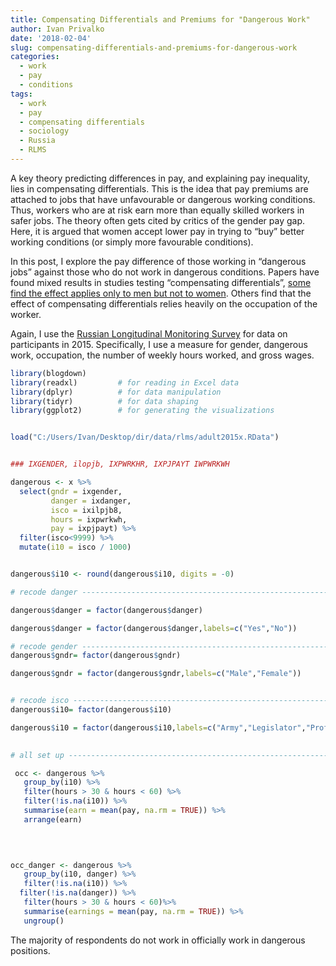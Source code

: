 ```yaml
---
title: Compensating Differentials and Premiums for "Dangerous Work"
author: Ivan Privalko
date: '2018-02-04'
slug: compensating-differentials-and-premiums-for-dangerous-work
categories:
  - work
  - pay
  - conditions
tags:
  - work
  - pay
  - compensating differentials
  - sociology
  - Russia
  - RLMS
---
```


A key theory predicting differences in pay, and explaining pay inequality, lies in compensating differentials. This is the idea that pay premiums are attached to jobs that have unfavourable or dangerous working conditions. Thus, workers who are at risk earn more than equally skilled workers in safer jobs. The theory often gets cited by critics of the gender pay gap. Here, it is argued that women accept lower pay in trying to "buy" better working conditions (or simply more favourable conditions).

In this post, I explore the pay difference of those working in "dangerous jobs" against those who do not work in dangerous conditions. Papers have found mixed results in studies testing "compensating differentials", [some find the effect applies only to men but not to women](https://www.jstor.org/stable/2782402). Others find that the effect of compensating differentials relies heavily on the occupation of the worker. 

Again, I use the [Russian Longitudinal Monitoring Survey](http://www.cpc.unc.edu/projects/rlms-hse) for data on participants in 2015. Specifically, I use a measure for gender, dangerous work, occupation, the number of weekly hours worked, and gross wages.

```r

library(blogdown)
library(readxl)         # for reading in Excel data
library(dplyr)          # for data manipulation
library(tidyr)          # for data shaping
library(ggplot2)        # for generating the visualizations


load("C:/Users/Ivan/Desktop/dir/data/rlms/adult2015x.RData")


### IXGENDER, ilopjb, IXPWRKHR, IXPJPAYT IWPWRKWH

dangerous <- x %>%
  select(gndr = ixgender,
         danger = ixdanger,
         isco = ixilpjb8,
         hours = ixpwrkwh, 
         pay = ixpjpayt) %>%
  filter(isco<9999) %>%
  mutate(i10 = isco / 1000)


dangerous$i10 <- round(dangerous$i10, digits = -0)


```


```r

# recode danger -------------------------------------------------------------------

dangerous$danger = factor(dangerous$danger)

dangerous$danger = factor(dangerous$danger,labels=c("Yes","No"))

# recode gender -------------------------------------------------------------------
dangerous$gndr= factor(dangerous$gndr)

dangerous$gndr = factor(dangerous$gndr,labels=c("Male","Female"))


# recode isco -------------------------------------------------------------------
dangerous$i10= factor(dangerous$i10)

dangerous$i10 = factor(dangerous$i10,labels=c("Army","Legislator","Professional", "Tech", "Clerks", "Service workers", "Agriculture", "Craft and related", "Plant and machinery", "Elementary", "Other"))

 
# all set up --------------------------------------------------------------

 occ <- dangerous %>%
   group_by(i10) %>%
   filter(hours > 30 & hours < 60) %>%
   filter(!is.na(i10)) %>%
   summarise(earn = mean(pay, na.rm = TRUE)) %>%
   arrange(earn)

 

 
occ_danger <- dangerous %>%
   group_by(i10, danger) %>%
   filter(!is.na(i10)) %>%
  filter(!is.na(danger)) %>%
   filter(hours > 30 & hours < 60)%>%
   summarise(earnings = mean(pay, na.rm = TRUE)) %>%
   ungroup()


```

The majority of respondents do not work in officially work in dangerous positions. 